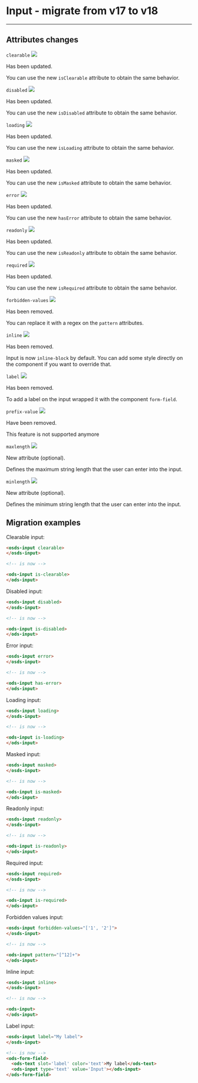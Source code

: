 
<Meta of={InputStories} name='Migration From 17.x' />

# Input - migrate from v17 to v18
----

## Attributes changes

`clearable` <img src="https://img.shields.io/badge/updated-00FFFF" />

Has been updated.

You can use the new `isClearable` attribute to obtain the same behavior.

`disabled` <img src="https://img.shields.io/badge/updated-00FFFF" />

Has been updated.

You can use the new `isDisabled` attribute to obtain the same behavior.

`loading` <img src="https://img.shields.io/badge/updated-00FFFF" />

Has been updated.

You can use the new `isLoading` attribute to obtain the same behavior.

`masked` <img src="https://img.shields.io/badge/updated-00FFFF" />

Has been updated.

You can use the new `isMasked` attribute to obtain the same behavior.

`error` <img src="https://img.shields.io/badge/updated-00FFFF" />

Has been updated.

You can use the new `hasError` attribute to obtain the same behavior.

`readonly` <img src="https://img.shields.io/badge/updated-00FFFF" />

Has been updated.

You can use the new `isReadonly` attribute to obtain the same behavior.

`required` <img src="https://img.shields.io/badge/updated-00FFFF" />

Has been updated.

You can use the new `isRequired` attribute to obtain the same behavior.

`forbidden-values` <img src="https://img.shields.io/badge/removed-FF0000" />

Has been removed.

You can replace it with a regex on the `pattern` attributes.

`inline` <img src="https://img.shields.io/badge/removed-FF0000" />

Has been removed.

Input is now `inline-block` by default.
You can add some style directly on the component if you want to override that.

`label` <img src="https://img.shields.io/badge/removed-FF0000" />

Has been removed.

To add a label on the input wrapped it with the component `form-field`.

`prefix-value` <img src="https://img.shields.io/badge/removed-FF0000" />

Have been removed.

This feature is not supported anymore

`maxlength` <img src="https://img.shields.io/badge/new-008000" />

New attribute (optional).

Defines the maximum string length that the user can enter into the input.

`minlength` <img src="https://img.shields.io/badge/new-008000" />

New attribute (optional).

Defines the minimum string length that the user can enter into the input.

## Migration examples


Clearable input:
```html
<osds-input clearable>
</osds-input>

<!-- is now -->

<ods-input is-clearable>
</ods-input>
```

Disabled input:
```html
<osds-input disabled>
</osds-input>

<!-- is now -->

<ods-input is-disabled>
</ods-input>
```

Error input:
```html
<osds-input error>
</osds-input>

<!-- is now -->

<ods-input has-error>
</ods-input>
```

Loading input:
```html
<osds-input loading>
</osds-input>

<!-- is now -->

<ods-input is-loading>
</ods-input>
```

Masked input:
```html
<osds-input masked>
</osds-input>

<!-- is now -->

<ods-input is-masked>
</ods-input>
```

Readonly input:
```html
<osds-input readonly>
</osds-input>

<!-- is now -->

<ods-input is-readonly>
</ods-input>
```

Required input:
```html
<osds-input required>
</osds-input>

<!-- is now -->

<ods-input is-required>
</ods-input>
```

Forbidden values input:
```html
<osds-input forbidden-values="['1', '2']">
</osds-input>

<!-- is now -->

<ods-input pattern="[^12]+">
</ods-input>
```

Inline input:
```html
<osds-input inline>
</osds-input>

<!-- is now -->

<ods-input>
</ods-input>
```

Label input:
```html
<osds-input label="My label">
</osds-input>

<!-- is now -->
<ods-form-field>
  <ods-text slot='label' color='text'>My label</ods-text>
  <ods-input type='text' value='Input'></ods-input>
</ods-form-field>
```

